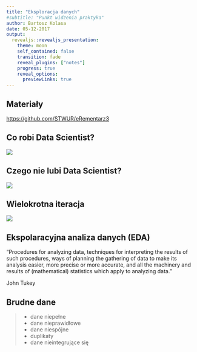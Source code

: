 ```yaml
---
title: "Eksploracja danych"
#subtitle: "Punkt widzenia praktyka"
author: Bartosz Kolasa
date: 05-12-2017
output: 
  revealjs::revealjs_presentation:
    theme: moon
    self_contained: false
    transition: fade
    reveal_plugins: ["notes"]
    progress: true
    reveal_options:
      previewLinks: true
---
```


## Materiały

<https://github.com/STWUR/eRementarz3>

## Co robi Data Scientist?

![](img/tasks-time.PNG)

## Czego nie lubi Data Scientist?

![](img/tasks-enjoy.PNG)

## Wielokrotna iteracja

![](img/data3.png)

## Ekspolaracyjna analiza danych (EDA)

"Procedures for analyzing data, techniques for interpreting the results of such procedures, ways of planning the gathering of data to make its analysis easier, more precise or more accurate, and all the machinery and results of (mathematical) statistics which apply to analyzing data."

John Tukey

## Brudne dane

> - dane niepełne
> - dane nieprawidłowe
> - dane niespójne
> - duplikaty
> - dane nieintegrujące się

